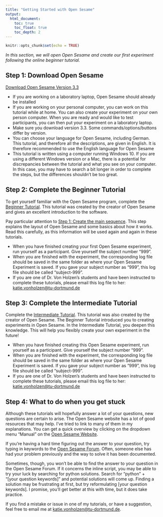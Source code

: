 ```yaml
---
title: "Getting Started with Open Sesame"
output:
  html_document:
    toc: true
    toc_float: true
    toc_depth: 2
---
```


```r
knitr::opts_chunk$set(echo = TRUE)
```


*In this section, we will open Open Sesame and create our first experiment following the online beginner tutorial.*

## Step 1: Download Open Sesame

[Download Open Sesame Version 3.3](https://osdoc.cogsci.nl/3.3/download/)

* If you are working on a laboratory laptop, Open Sesame should already be installed
* If you are working on your personal computer, you can work on this tutorial while at home. You can also create your experiment on your own person computer. When you are ready and would like to test participants, you can then put your experiment on a laboratory laptop.
* Make sure you download version 3.3. Some commands/options/buttons differ by version.
* You can choose your language for Open Sesame, including German. This tutorial, and therefore all the descriptions, are given in English. It is therefore recommended to use the English language for Open Sesame
* This tutorial is written using a computer running Windows 10. If you are using a different Windows version or a Mac, there is a potential for discrepancies between the tutorial and what you see on your computer. In this case, you may have to search a bit longer in order to complete the steps, but the differences shouldn't be too great.


## Step 2: Complete the Beginner Tutorial

To get yourself familiar with the Open Sesame program, complete the [Beginner Tutorial](https://osdoc.cogsci.nl/3.3/tutorials/beginner/). This tutorial was created by the creator of Open Sesame and gives an excellent introduction to the software.

Pay particular attention to [Step 1: Create the main sequence](https://osdoc.cogsci.nl/3.3/tutorials/beginner/#step-1-create-the-main-sequence). This step explains the layout of Open Sesame and some basics about how it works. Read this carefully, as this information will be used again and again in these tutorials.

* When you have finished creating your first Open Sesame experiment, run yourself as a participant. Give yourself the subject number “999”. 
* When you are finished with the experiment, the corresponding log file should be saved in the same folder as where your Open Sesame Experiment is saved. If you gave your subject number as “999”, this log file should be called “subject-999”.
* If you are one of Dr. Von Holzen's students and have been instructed to complete these tutorials, please email this log file to her: [katie.vonholzen@tu-dortmund.de](<mailto:katie.vonholzen@tu-dortmund.de?subject=Hyperlinks>)

## Step 3: Complete the Intermediate Tutorial

Complete the [Intermediate Tutorial](https://osdoc.cogsci.nl/3.3/tutorials/intermediate/). This tutorial was also created by the creator of Open Sesame. The Beginner Tutorial introduced you to creating experiments in Open Sesame. In the Intermediate Tutorial, you deepen this knowledge. This will help you flexibly create your own experiment in the future!

* When you have finished creating this Open Sesame experiment, run yourself as a participant. Give yourself the subject number “999”. 
* When you are finished with the experiment, the corresponding log file should be saved in the same folder as where your Open Sesame Experiment is saved. If you gave your subject number as “999”, this log file should be called “subject-999”.
* If you are one of Dr. Von Holzen's students and have been instructed to complete these tutorials, please email this log file to her: [katie.vonholzen@tu-dortmund.de](<mailto:katie.vonholzen@tu-dortmund.de?subject=Hyperlinks>)

## Step 4: What to do when you get stuck

Although these tutorials will hopefully answer a lot of your questions, new questions are certain to arise. The Open Sesame website has a lot of good resources that may help. I've tried to link to many of them in my explanations. You can get a quick overview by clicking on the dropdown menu "Manual" on the [Open Sesame Website](https://osdoc.cogsci.nl/3.3/).

If you're having a hard time figuring out the answer to your question, try typing in keywords to the [Open Sesame Forum](https://forum.cogsci.nl/categories/opensesame). Often, someone else has had your problem previously and the way to solve it has been documented.

Sometimes, though, you won't be able to find the answer to your question in the Open Sesame Forum. If it concerns the inline script, you may be able to try your luck by searching for python solutions. Search for "python" + "[your question keywords]" and potential solutions will come up. Finding a solution may be frustrating at first, but try reformulating [your question keywords]. I promise, you'll get better at this with time, but it does take practice.

If you find a mistake or issue in one of my tutorials, or have a suggestion, feel free to email me at  [katie.vonholzen@tu-dortmund.de](<mailto:katie.vonholzen@tu-dortmund.de?subject=Hyperlinks>).
